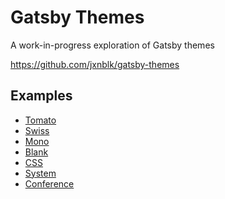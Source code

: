 

# Gatsby Themes

A work-in-progress exploration of Gatsby themes

https://github.com/jxnblk/gatsby-themes

## Examples

- [Tomato](/packages/tomato-blog)
- [Swiss](/packages/swiss-blog)
- [Mono](/packages/mono-notes)
- [Blank](/packages/blank-example)
- [CSS](/packages/css-example)
- [System](/examples/system)
- [Conference](/packages/conference-example-styled)

[theme ui]: https://theme-ui.com
[mdx]: https://mdxjs.com
[emotion]: https://emotion.sh
[styled system]: https://styled-system.com
